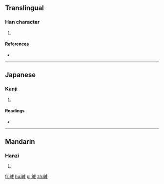 ==Translingual==

===Han character===
{{Han char|rn=72|rad=日|as=07|sn=11|four=|canj=日戈竹尸 (AIHS), X日戈竹尸 (XAIHS)|ids=⿰[[日]][[成]]}}

# {{defn|Han|sort=日07}}

====References====
* {{Han ref|kx=0496.010|dkj=13951|hdz=21506.130|uh=6660|ud=26208}}

----

==Japanese==

===Kanji===
{{ja-kanji|grade=|rs=日07}}

# {{defn|lang=ja|sort=日07}}

====Readings====
* {{ja-readings|on=[[せい]] (sei), [[じょう]] (jō)|kun=[[あきらか]] (akiraka)}}

----

==Mandarin==

===Hanzi===
{{cmn-hanzi|pin=[[shéng]] ([[sheng2]]), [[xī]] ([[xi1]]), [[zhé]] ([[zhe2]]), [[zhì]] ([[zhi4]])|wg=sheng<sup>2</sup>, hsi<sup>1</sup>, che<sup>2</sup>, chih<sup>4</sup>}}

# {{defn|lang=cmn|sort=日07}}

[[fr:晠]]
[[hu:晠]]
[[pl:晠]]
[[zh:晠]]